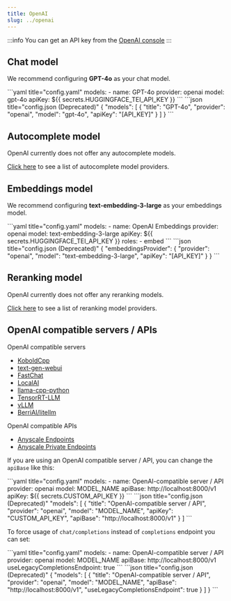 ```yaml
---
title: OpenAI
slug: ../openai
---
```



:::info
You can get an API key from the [OpenAI console](https://platform.openai.com/account/api-keys)
:::

## Chat model

We recommend configuring **GPT-4o** as your chat model.

<Tabs groupId="config-example">
  <TabItem value="yaml" label="YAML">
  ```yaml title="config.yaml"
  models:
    - name: GPT-4o
      provider: openai
      model: gpt-4o
      apiKey: ${{ secrets.HUGGINGFACE_TEI_API_KEY }}
  ```
  </TabItem>
  <TabItem value="json" label="JSON">
  ```json title="config.json (Deprecated)"
  {
    "models": [
      {
        "title": "GPT-4o",
        "provider": "openai", 
        "model": "gpt-4o",
        "apiKey": "[API_KEY]"
      }
    ]
  }
  ```
  </TabItem>
</Tabs>

## Autocomplete model

OpenAI currently does not offer any autocomplete models.

[Click here](../../model-types/autocomplete.md) to see a list of autocomplete model providers.

## Embeddings model

We recommend configuring **text-embedding-3-large** as your embeddings model.

<Tabs groupId="config-example">
  <TabItem value="yaml" label="YAML">
  ```yaml title="config.yaml"
  models:
    - name: OpenAI Embeddings
      provider: openai
      model: text-embedding-3-large
      apiKey: ${{ secrets.HUGGINGFACE_TEI_API_KEY }}
      roles:
        - embed
  ```
  </TabItem>
  <TabItem value="json" label="JSON">
  ```json title="config.json (Deprecated)"
  {
    "embeddingsProvider": {
      "provider": "openai",
      "model": "text-embedding-3-large", 
      "apiKey": "[API_KEY]"
    }
  }
  ```
  </TabItem>
</Tabs>

## Reranking model

OpenAI currently does not offer any reranking models.

[Click here](../../model-types/reranking.mdx) to see a list of reranking model providers.

## OpenAI compatible servers / APIs

OpenAI compatible servers

- [KoboldCpp](https://github.com/lostruins/koboldcpp)
- [text-gen-webui](https://github.com/oobabooga/text-generation-webui/tree/main/extensions/openai#setup--installation)
- [FastChat](https://github.com/lm-sys/FastChat/blob/main/docs/openai_api.md)
- [LocalAI](https://localai.io/basics/getting_started/)
- [llama-cpp-python](https://github.com/abetlen/llama-cpp-python#web-server)
- [TensorRT-LLM](https://github.com/NVIDIA/trt-llm-as-openai-windows?tab=readme-ov-file#examples)
- [vLLM](https://docs.vllm.ai/en/latest/serving/openai_compatible_server.html)
- [BerriAI/litellm](https://github.com/BerriAI/litellm)

OpenAI compatible APIs

- [Anyscale Endpoints](https://github.com/continuedev/deploy-os-code-llm#others)
- [Anyscale Private Endpoints](https://github.com/continuedev/deploy-os-code-llm#anyscale-private-endpoints)

If you are using an OpenAI compatible server / API, you can change the `apiBase` like this:

<Tabs groupId="config-example">
  <TabItem value="yaml" label="YAML">
  ```yaml title="config.yaml"
  models:
    - name: OpenAI-compatible server / API
      provider: openai
      model: MODEL_NAME 
      apiBase: http://localhost:8000/v1
      apiKey: ${{ secrets.CUSTOM_API_KEY }}
  ```
  </TabItem>
  <TabItem value="json" label="JSON">
  ```json title="config.json (Deprecated)"
    "models": [
      {
      "title": "OpenAI-compatible server / API", 
      "provider": "openai",
      "model": "MODEL_NAME",
      "apiKey": "CUSTOM_API_KEY",
      "apiBase": "http://localhost:8000/v1"
      }
    ]
  ```
  </TabItem>
</Tabs>

To force usage of `chat/completions` instead of `completions` endpoint you can set:

<Tabs groupId="config-example">
  <TabItem value="yaml" label="YAML">
  ```yaml title="config.yaml"
  models:
    - name: OpenAI-compatible server / API
      provider: openai
      model: MODEL_NAME 
      apiBase: http://localhost:8000/v1
      useLegacyCompletionsEndpoint: true
  ```
  </TabItem>
  <TabItem value="json" label="JSON">
  ```json title="config.json (Deprecated)"
  {
    "models": [
      {
        "title": "OpenAI-compatible server / API",
        "provider": "openai",
        "model": "MODEL_NAME",
        "apiBase": "http://localhost:8000/v1", 
        "useLegacyCompletionsEndpoint": true
      }
    ]
  }
  ```
  </TabItem>
</Tabs>
